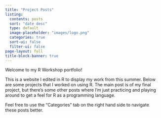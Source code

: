 ```yaml
---
title: "Project Posts"
listing:
  contents: posts
  sort: "date desc"
  type: default
  image-placeholder: "images/logo.png"
  categories: true
  sort-ui: false
  filter-ui: false
page-layout: full
title-block-banner: true
---
```


Welcome to my R Workshop portfolio!

This is a website I edited in R to display my work from this summer. Below are some projects that I worked on using R. The main post is of my final project, but there's some other posts where I'm just practicing and playing around to get a feel for R as a programming language.

Feel free to use the "Categories" tab on the right hand side to navigate these posts better.
